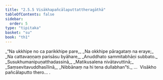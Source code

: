 ```yaml
---
title: "2.5.5 Visākhapañcālaputtattheragāthā"
tableOfContents: false
sidebar:
  order: 5
type: "tipitaka"
basket: "su"
book: "th1"
---
```



<DynamicBreadcrumb />

<Division number="209" book="th1">

<Paragraph number="414" type="verses" book="th1">
_“Na ukkhipe no ca parikkhipe pare,_  
_Na okkhipe pāragataṃ na eraye;_  
_Na cattavaṇṇaṃ parisāsu byāhare,_  
_Anuddhato sammitabhāṇi subbato._  

</Paragraph>

</Division>
<Division number="210" book="th1">

<Paragraph number="415" type="verses" book="th1">
_Susukhumanipuṇatthadassinā,_  
_Matikusalena nivātavuttinā;_  
_Saṃsevitavuddhasīlinā,_  
_Nibbānaṃ na hi tena dullabhan”ti._  


</Paragraph>
</Division>

<Paragraph number="416" type="center" book="th1">
…  Visākho pañcālaputto thero… .
</Paragraph>